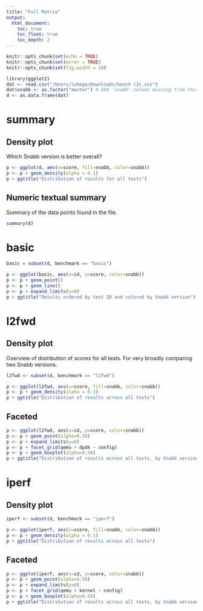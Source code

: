 ```yaml
---
title: "Full Matrix"
output:
  html_document:
    toc: true
    toc_float: true
    toc_depth: 2
---
```


```r
knitr::opts_chunk$set(echo = TRUE)
knitr::opts_chunk$set(error = TRUE)
knitr::opts_chunk$set(fig.width = 10)
```

```r
library(ggplot2)
dat <- read.csv("/Users/lukego/Downloads/bench (3).csv")
dat$snabb <- as.factor("master") # XXX 'snabb' column missing from this CSV file
d <- as.data.frame(dat)
```

# summary

## Density plot

Which Snabb version is better overall?

```r
p <- ggplot(d, aes(x=score, fill=snabb, color=snabb))
p <- p + geom_density(alpha = 0.1)
p + ggtitle("Distribution of results for all tests")
```

## Numeric textual summary

Summary of the data points found in the file.

```r
summary(d)
```

# basic

```r
basic = subset(d, benchmark == "basic")

p <- ggplot(basic, aes(x=id, y=score, color=snabb))
p <- p + geom_point()
p <- p + geom_line()
p <- p + expand_limits(y=0)
p + ggtitle("Results ordered by test ID and colored by Snabb version")
```

# l2fwd

## Density plot

Overview of distribution of scores for all tests. For very broadly comparing two Snabb versions.

```r
l2fwd <- subset(d, benchmark == "l2fwd")

p <- ggplot(l2fwd, aes(x=score, fill=snabb, color=snabb))
p <- p + geom_density(alpha = 0.1)
p + ggtitle("Distribution of results across all tests")
```

## Faceted

```r
p <- ggplot(l2fwd, aes(x=id, y=score, color=snabb))
p <- p + geom_point(alpha=0.50)
p <- p + expand_limits(y=0)
p <- p + facet_grid(qemu + dpdk ~ config)
p <- p + geom_boxplot(alpha=0.50)
p + ggtitle("Distribution of results across all tests, by Snabb version")
```

# iperf

## Density plot

```r
iperf <- subset(d, benchmark == "iperf")

p <- ggplot(iperf, aes(x=score, fill=snabb, color=snabb))
p <- p + geom_density(alpha = 0.1)
p + ggtitle("Distribution of results across all tests")
```

## Faceted

```r
p <- ggplot(iperf, aes(x=id, y=score, color=snabb))
p <- p + geom_point(alpha=0.50)
p <- p + expand_limits(y=0)
p <- p + facet_grid(qemu + kernel ~ config)
p <- p + geom_boxplot(alpha=0.50)
p + ggtitle("Distribution of results across all tests, by Snabb version")
```
